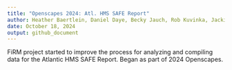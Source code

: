 ```yaml
---
title: "Openscapes 2024: Atl. HMS SAFE Report"
author: Heather Baertlein, Daniel Daye, Becky Jauch, Rob Kuvinka, Jackie Wilson
date: October 18, 2024
output: github_document
---
```


FiRM project started to improve the process for analyzing and compiling data for the Atlantic HMS SAFE Report. Began as part of 2024 Openscapes.
